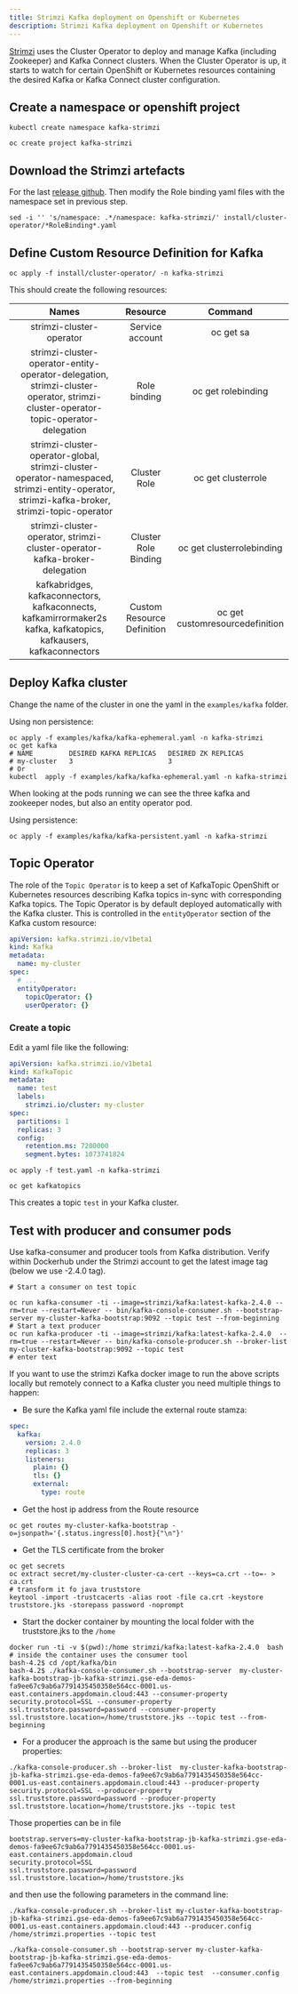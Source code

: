 ```yaml
---
title: Strimzi Kafka deployment on Openshift or Kubernetes
description: Strimzi Kafka deployment on Openshift or Kubernetes
---
```


[Strimzi](https://strimzi.io/) uses the Cluster Operator to deploy and manage Kafka (including Zookeeper) and Kafka Connect clusters. When the Cluster Operator is up, it starts to watch for certain OpenShift or Kubernetes resources containing the desired Kafka or Kafka Connect cluster configuration.

## Create a namespace or openshift project

```shell
kubectl create namespace kafka-strimzi

oc create project kafka-strimzi
```

## Download the Strimzi artefacts

For the last [release github](https://github.com/strimzi/strimzi-kafka-operator/releases). Then modify the Role binding yaml files with the namespace set in previous step.

```shell
sed -i '' 's/namespace: .*/namespace: kafka-strimzi/' install/cluster-operator/*RoleBinding*.yaml
```

## Define Custom Resource Definition for Kafka

```shell
oc apply -f install/cluster-operator/ -n kafka-strimzi
```

This should create the following resources:

| Names | Resource | Command |
| :---: | :---: | :---: |
| strimzi-cluster-operator | Service account | oc get sa |
| strimzi-cluster-operator-entity-operator-delegation, strimzi-cluster-operator, strimzi-cluster-operator-topic-operator-delegation | Role binding | oc get rolebinding |
| strimzi-cluster-operator-global, strimzi-cluster-operator-namespaced, strimzi-entity-operator, strimzi-kafka-broker, strimzi-topic-operator | Cluster Role | oc get clusterrole |
| strimzi-cluster-operator, strimzi-cluster-operator-kafka-broker-delegation | Cluster Role Binding | oc get clusterrolebinding |
| kafkabridges, kafkaconnectors, kafkaconnects, kafkamirrormaker2s kafka, kafkatopics, kafkausers, kafkaconnectors | Custom Resource Definition | oc get customresourcedefinition |

## Deploy Kafka cluster

Change the name of the cluster in one the yaml in the `examples/kafka` folder.

Using non persistence:

```shell
oc apply -f examples/kafka/kafka-ephemeral.yaml -n kafka-strimzi
oc get kafka
# NAME         DESIRED KAFKA REPLICAS   DESIRED ZK REPLICAS
# my-cluster   3                        3
# Or
kubectl  apply -f examples/kafka/kafka-ephemeral.yaml -n kafka-strimzi
```

When looking at the pods running we can see the three kafka and zookeeper nodes, but also an entity operator pod.

Using persistence:

```shell
oc apply -f examples/kafka/kafka-persistent.yaml -n kafka-strimzi
```

## Topic Operator

The role of the `Topic Operator` is to keep a set of KafkaTopic OpenShift or Kubernetes resources describing Kafka topics in-sync with corresponding Kafka topics. The Topic Operator is by default deployed automatically with the Kafka cluster. This is controlled in the `entityOperator` section of the Kafka custom resource:

```yaml
apiVersion: kafka.strimzi.io/v1beta1
kind: Kafka
metadata:
  name: my-cluster
spec:
  # ...
  entityOperator:
    topicOperator: {}
    userOperator: {}
```

### Create a topic

Edit a yaml file like the following:

```yaml
apiVersion: kafka.strimzi.io/v1beta1
kind: KafkaTopic
metadata:
  name: test
  labels:
    strimzi.io/cluster: my-cluster
spec:
  partitions: 1
  replicas: 3
  config:
    retention.ms: 7200000
    segment.bytes: 1073741824
```

```shell
oc apply -f test.yaml -n kafka-strimzi

oc get kafkatopics
```

This creates a topic `test` in your Kafka cluster.

## Test with producer and consumer pods

Use kafka-consumer and producer tools from Kafka distribution. Verify within Dockerhub under the Strimzi account to get the latest image tag (below we use -2.4.0 tag).

```shell
# Start a consumer on test topic

oc run kafka-consumer -ti --image=strimzi/kafka:latest-kafka-2.4.0 --rm=true --restart=Never -- bin/kafka-console-consumer.sh --bootstrap-server my-cluster-kafka-bootstrap:9092 --topic test --from-beginning
# Start a text producer
oc run kafka-producer -ti --image=strimzi/kafka:latest-kafka-2.4.0  --rm=true --restart=Never -- bin/kafka-console-producer.sh --broker-list my-cluster-kafka-bootstrap:9092 --topic test
# enter text
```

If you want to use the strimzi Kafka docker image to run the above scripts locally but remotely connect to a Kafka cluster you need multiple things to happen:

* Be sure the Kafka yaml file include the external route stamza:

```yaml
spec:
  kafka:
    version: 2.4.0
    replicas: 3
    listeners:
      plain: {}
      tls: {}
      external:
        type: route
```

* Get the host ip address from the Route resource

```shell
oc get routes my-cluster-kafka-bootstrap -o=jsonpath='{.status.ingress[0].host}{"\n"}'
```

* Get the TLS certificate from the broker

```shell
oc get secrets
oc extract secret/my-cluster-cluster-ca-cert --keys=ca.crt --to=- > ca.crt
# transform it fo java truststore
keytool -import -trustcacerts -alias root -file ca.crt -keystore truststore.jks -storepass password -noprompt
```

* Start the docker container by mounting the local folder with the truststore.jks to the `/home`

```shell
docker run -ti -v $(pwd):/home strimzi/kafka:latest-kafka-2.4.0  bash
# inside the container uses the consumer tool
bash-4.2$ cd /opt/kafka/bin
bash-4.2$ ./kafka-console-consumer.sh --bootstrap-server  my-cluster-kafka-bootstrap-jb-kafka-strimzi.gse-eda-demos-fa9ee67c9ab6a7791435450358e564cc-0001.us-east.containers.appdomain.cloud:443 --consumer-property security.protocol=SSL --consumer-property ssl.truststore.password=password --consumer-property ssl.truststore.location=/home/truststore.jks --topic test --from-beginning
```

* For a producer the approach is the same but using the producer properties:

```
./kafka-console-producer.sh --broker-list  my-cluster-kafka-bootstrap-jb-kafka-strimzi.gse-eda-demos-fa9ee67c9ab6a7791435450358e564cc-0001.us-east.containers.appdomain.cloud:443 --producer-property security.protocol=SSL --producer-property ssl.truststore.password=password --producer-property ssl.truststore.location=/home/truststore.jks --topic test   
```

Those properties can be in file

```shell
bootstrap.servers=my-cluster-kafka-bootstrap-jb-kafka-strimzi.gse-eda-demos-fa9ee67c9ab6a7791435450358e564cc-0001.us-east.containers.appdomain.cloud
security.protocol=SSL
ssl.truststore.password=password
ssl.truststore.location=/home/truststore.jks
```

and then use the following parameters in the command line:

```shell
./kafka-console-producer.sh --broker-list my-cluster-kafka-bootstrap-jb-kafka-strimzi.gse-eda-demos-fa9ee67c9ab6a7791435450358e564cc-0001.us-east.containers.appdomain.cloud:443 --producer.config /home/strimzi.properties --topic test

./kafka-console-consumer.sh --bootstrap-server my-cluster-kafka-bootstrap-jb-kafka-strimzi.gse-eda-demos-fa9ee67c9ab6a7791435450358e564cc-0001.us-east.containers.appdomain.cloud:443  --topic test  --consumer.config /home/strimzi.properties --from-beginning 
```